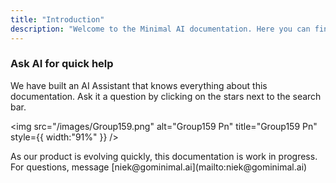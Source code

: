 ```yaml
---
title: "Introduction"
description: "Welcome to the Minimal AI documentation. Here you can find anything you need to configure your AI Agents."
---
```


### Ask AI for quick help

We have built an AI Assistant that knows everything about this documentation. Ask it a question by clicking on the stars next to the search bar.

<img
  src="/images/Group159.png"
  alt="Group159 Pn"
  title="Group159 Pn"
  style={{ width:"91%" }}
/>

<Info>
  As our product is evolving quickly, this documentation is work in progress. For questions, message [niek@gominimal.ai](mailto:niek@gominimal.ai)
</Info>